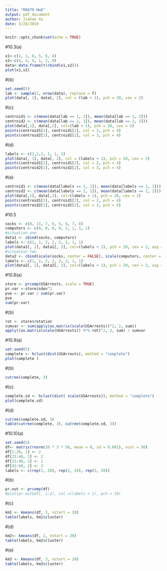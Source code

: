 ```yaml
---
title: "MA679 Hw8"
output: pdf_document
author: Jiahao Xu
date: 3/28/2019
---
```


```r
knitr::opts_chunk$set(echo = TRUE)
```

#10.3(a)
```r
x1<-c(1, 1, 0, 5, 6, 4)
x2<-c(4, 3, 4, 1, 2, 0)
data<-data.frame(t(rbind(x1,x2)))
plot(x1,x2)
```
#(b)
```r
set.seed(5)
lab <- sample(2, nrow(data), replace = T)
plot(data[, 1], data[, 2], col = (lab + 1), pch = 20, cex = 2)
```
#(c)
```r

centroid1 <- c(mean(data[lab == 1, 1]), mean(data[lab == 1, 2]))
centroid2 <- c(mean(data[lab == 2, 1]), mean(data[lab == 2, 2]))
plot(data[,1], data[,2], col=(lab + 1), pch = 20, cex = 2)
points(centroid1[1], centroid1[2], col = 2, pch = 4)
points(centroid2[1], centroid2[2], col = 3, pch = 4)

```

#(d)
```r
labels <- c(2,2,2, 1, 1, 1)
plot(data[, 1], data[, 2], col = (labels + 1), pch = 20, cex = 2)
points(centroid1[1], centroid1[2], col = 2, pch = 4)
points(centroid2[1], centroid2[2], col = 3, pch = 4)

```
#(e)
```r
centroid1 <- c(mean(data[labels == 1, 1]), mean(data[labels == 1, 2]))
centroid2 <- c(mean(data[labels == 2, 1]), mean(data[labels == 2, 2]))
plot(data[,1], data[,2], col=(labels + 1), pch = 20, cex = 2)
points(centroid1[1], centroid1[2], col = 2, pch = 4)
points(centroid2[1], centroid2[2], col = 3, pch = 4)

```

#10.5
```r
socks <- c(8, 11, 7, 6, 5, 6, 7, 8)
computers <- c(0, 0, 0, 0, 1, 1, 1, 1)
#situation one
data1 <- cbind(socks, computers)
labels <- c(1, 1, 2, 2, 2, 2, 1, 1)
plot(data1[, 1], data1[, 2], col=(labels + 1), pch = 20, cex = 2, asp = 1)
#situation two
data2 <- cbind(scale(socks, center = FALSE), scale(computers, center = FALSE))
labels <- c(1, 1, 2, 2, 2, 2, 1, 1)
plot(data2[, 1], data2[, 2], col=(labels + 1), pch = 20, cex = 2, asp = 1)
```

#10.8(a)
```r
store <- prcomp(USArrests, scale = TRUE)
pr.var <-store$sdev^2
pve <- pr.var / sum(pr.var)
pve
sum(pr.var)
```
#(b)
```r
rot <- store$rotation
sumvar <- sum(apply(as.matrix(scale(USArrests))^2, 2, sum))
apply((as.matrix(scale(USArrests)) %*% rot)^2, 2, sum) / sumvar

```

#10.9(a)
```r
set.seed(5)
complete <- hclust(dist(USArrests), method = "complete")
plot(complete )

```
#(b)
```r
cutree(complete, 3)
```
#(c)
```r
complete.sd <- hclust(dist( scale(USArrests)), method = "complete")
plot(complete.sd)
```
#(d)
```r
cutree(complete.sd, 3)
table(cutree(complete, 3), cutree(complete.sd, 3))
```
#10.10(a)
```r
set.seed(5)
df<- matrix(rnorm(20 * 3 * 50, mean = 0, sd = 0.001), ncol = 50)
df[1:20, 1] <- 2
df[21:40, 1] <- 2
df[21:40, 2] <- 1
df[41:60, 2] <- 2
labels <- c(rep(1, 20), rep(2, 20), rep(3, 20))

```
#(b)
```r
pr.out <- prcomp(df)
#plot(pr.out$df[, 1:2], col =(labels + 1), pch = 19)

```
#(c)
```r
km1 <- kmeans(df, 3, nstart = 20)
table(labels, km1$cluster)

```
#(d)
```r
km2<- kmeans(df, 2, nstart = 20)
table(labels, km2$cluster)

```
#(e)
```r
km3 <- kmeans(df, 3, nstart = 20)
table(labels, km3$cluster)

```
